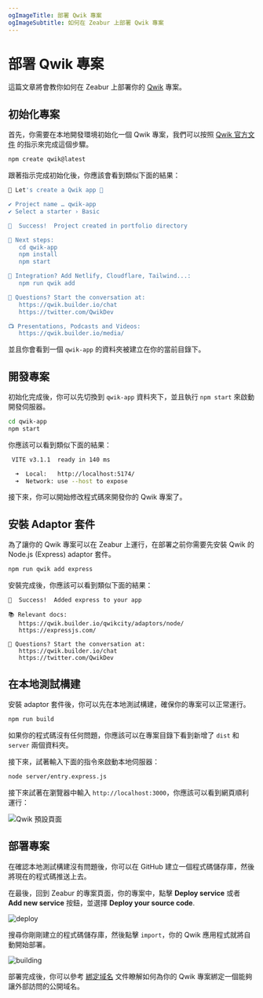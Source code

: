 ```yaml
---
ogImageTitle: 部署 Qwik 專案
ogImageSubtitle: 如何在 Zeabur 上部署 Qwik 專案
---
```


# 部署 Qwik 專案

這篇文章將會教你如何在 Zeabur 上部署你的 [Qwik](https://qwik.builder.io) 專案。

## 初始化專案

首先，你需要在本地開發環境初始化一個 Qwik 專案，我們可以按照 [Qwik 官方文件](https://qwik.builder.io/docs/getting-started/) 的指示來完成這個步驟。

```bash
npm create qwik@latest
```

跟著指示完成初始化後，你應該會看到類似下面的結果：

```bash
💫 Let's create a Qwik app 💫

✔ Project name … qwik-app
✔ Select a starter › Basic

🦄  Success!  Project created in portfolio directory

🐰 Next steps:
   cd qwik-app
   npm install
   npm start

💬 Integration? Add Netlify, Cloudflare, Tailwind...:
   npm run qwik add

💬 Questions? Start the conversation at:
   https://qwik.builder.io/chat
   https://twitter.com/QwikDev

📺 Presentations, Podcasts and Videos:
   https://qwik.builder.io/media/
```

並且你會看到一個 `qwik-app` 的資料夾被建立在你的當前目錄下。

## 開發專案

初始化完成後，你可以先切換到 `qwik-app` 資料夾下，並且執行 `npm start` 來啟動開發伺服器。

```bash
cd qwik-app
npm start
```

你應該可以看到類似下面的結果：

```bash
 VITE v3.1.1  ready in 140 ms

  ➜  Local:   http://localhost:5174/
  ➜  Network: use --host to expose
```

接下來，你可以開始修改程式碼來開發你的 Qwik 專案了。

## 安裝 Adaptor 套件

為了讓你的 Qwik 專案可以在 Zeabur 上運行，在部署之前你需要先安裝 Qwik 的 Node.js (Express) adaptor 套件。

```bash
npm run qwik add express
```

安裝完成後，你應該可以看到類似下面的結果：

```text
🦄  Success!  Added express to your app

📚 Relevant docs:
   https://qwik.builder.io/qwikcity/adaptors/node/
   https://expressjs.com/

💬 Questions? Start the conversation at:
   https://qwik.builder.io/chat
   https://twitter.com/QwikDev
```

## 在本地測試構建

安裝 adaptor 套件後，你可以先在本地測試構建，確保你的專案可以正常運行。

```bash
npm run build
```

如果你的程式碼沒有任何問題，你應該可以在專案目錄下看到新增了 `dist` 和 `server` 兩個資料夾。

接下來，試著輸入下面的指令來啟動本地伺服器：

```bash
node server/entry.express.js
```

接下來試著在瀏覽器中輸入 `http://localhost:3000`，你應該可以看到網頁順利運行：

![Qwik 預設頁面](/framework/qwik/localhost.png)


## 部署專案

在確認本地測試構建沒有問題後，你可以在 GitHub 建立一個程式碼儲存庫，然後將現在的程式碼推送上去。

在最後，回到 Zeabur 的專案頁面，你的專案中，點擊 **Deploy service** 或者 **Add new service** 按鈕，並選擇 **Deploy your source code**.

![deploy](/framework/deploy.png)

搜尋你剛剛建立的程式碼儲存庫，然後點擊 `import`，你的 Qwik 應用程式就將自動開始部署。

![building](/framework/qwik/building.png)

部署完成後，你可以參考 [綁定域名](../deploy/domain-binding) 文件瞭解如何為你的 Qwik 專案綁定一個能夠讓外部訪問的公開域名。
